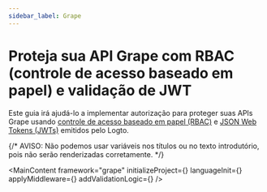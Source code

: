 ```yaml
---
sidebar_label: Grape
---
```




# Proteja sua API Grape com RBAC (controle de acesso baseado em papel) e validação de JWT

Este guia irá ajudá-lo a implementar autorização para proteger suas APIs Grape usando [controle de acesso baseado em papel (RBAC)](/authorization/role-based-access-control) e [JSON Web Tokens (JWTs)](https://auth.wiki/jwt) emitidos pelo Logto.

{/* AVISO: Não podemos usar variáveis nos títulos ou no texto introdutório, pois não serão renderizadas corretamente. */}

<MainContent
  framework="grape"
  initializeProject={<InitProject />}
  languageInit={<Init />}
  applyMiddleware={<ApplyMiddleware />}
  addValidationLogic={<AddValidationLogic framework="grape" />}
/>
